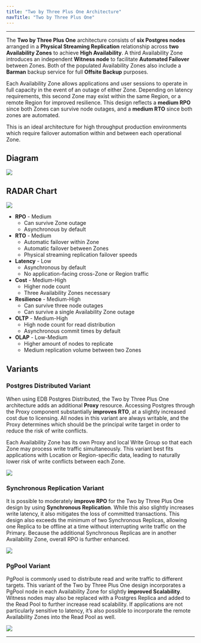 ```yaml
---
title: "Two by Three Plus One Architecture"
navTitle: "Two by Three Plus One"
---
```


<div id="two_by_three_plus_one_overview" class="registered_link"></div>

---

The **Two by Three Plus One** architecture consists of **six Postgres nodes** arranged in a **Physical Streaming Replication** relationship across **two Availability Zones** to achieve **High Availability**. A third Availability Zone introduces an independent **Witness node** to facilitate **Automated Failover** between Zones. Both of the populated Availability Zones also include a **Barman** backup service for full **Offsite Backup** purposes.

Each Availability Zone allows applications and user sessions to operate in full capacity in the event of an outage of either Zone. Depending on latency requirements, this second Zone may exist within the same Region, or a remote Region for improved resilience. This design reflects a **medium RPO** since both Zones can survive node outages, and a **medium RTO** since both zones are automated.

This is an ideal architecture for high throughput production environments which require failover automation within and between each operational Zone.

## Diagram

![](images/2x3+1.png)

## RADAR Chart

![](images/2x3+1-radar.png)

* **RPO** - Medium
  - Can survive Zone outage
  - Asynchronous by default
* **RTO** - Medium
  - Automatic failover within Zone
  - Automatic failover between Zones
  - Physical streaming replication failover speeds
* **Latency** - Low
  - Asynchronous by default
  - No application-facing cross-Zone or Region traffic
* **Cost** - Medium-High
  - Higher node count
  - Three Availability Zones necessary
* **Resilience** - Medium-High
  - Can survive three node outages
  - Can survive a single Availability Zone outage
* **OLTP** - Medium-High
  - High node count for read distribution
  - Asynchronous commit times by default
* **OLAP** - Low-Medium
  - Higher amount of nodes to replicate
  - Medium replication volume between two Zones

## Variants

### Postgres Distributed Variant

When using EDB Postgres Distributed, the Two by Three Plus One architecture adds an additional **Proxy** resource. Accessing Postgres through the Proxy component substantially **improves RTO**, at a slightly increased cost due to licensing. All nodes in this variant are always writable, and the Proxy determines which should be the principal write target in order to reduce the risk of write conflicts.

Each Availability Zone has its own Proxy and local Write Group so that each Zone may process write traffic simultaneously. This variant best fits applications with Location or Region-specific data, leading to naturally lower risk of write conflicts between each Zone.

![](images/2x3+1-pgd.png)

### Synchronous Replication Variant

It is possible to moderately **improve RPO** for the Two by Three Plus One design by using **Synchronous Replication**. While this also slightly increases write latency, it also mitigates the loss of committed transactions. This design also exceeds the minimum of two Synchronous Replicas, allowing one Replica to be offline at a time without interrupting write traffic on the Primary. Because the additional Synchronous Replicas are in another Availability Zone, overall RPO is further enhanced.

![](images/2x3+1-sync.png)

### PgPool Variant

PgPool is commonly used to distribute read and write traffic to different targets. This variant of the Two by Three Plus One design incorporates a PgPool node in each Availability Zone for slightly **improved Scalability**. Witness nodes may also be replaced with a Postgres Replica and added to the Read Pool to further increase read scalability. If applications are not particularly sensitive to latency, it’s also possible to incorporate the remote Availability Zones into the Read Pool as well.

![](images/2x3+1-pool.png)

---

